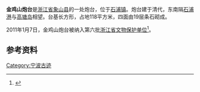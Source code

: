 {{coord|29|10|10|N|121|51|44|E|display=title}}
{{文物保护单位
| 级别 = 省级
| 省区市 = 浙江省
| 图片 = 
| 名称 = 金鸡山炮台
| 编号 = 6-154
| 分类 = 古建筑
| 时代 = [[清|清]]
| 所在 = [[象山县|象山县]]
| 登录 = 2011年1月7日
}}
'''金鸡山炮台'''是[[浙江省|浙江省]][[象山县|象山县]]的一处炮台，位于[[石浦镇|石浦镇]]。炮台建于清代，东南隔[[石浦港|石浦港]]与[[高塘岛|高塘岛]]相望。台基长方形，占地118平方米，四面由19层条石砌成。

2011年1月7日，金鸡山炮台被纳入第六批[[浙江省文物保护单位|浙江省文物保护单位]]<ref>{{cite web|url=http://www.nbwb.net/pd_wwbh/info.aspx?Id=1097&type=2|title=金鸡山炮台|publisher=宁波文化遗产保护网|date=2005-12-02|accessdate=2013-06-17|archive-date=2015-03-29|archive-url=https://web.archive.org/web/20150329005428/http://www.nbwb.net/pd_wwbh/info.aspx?Id=1097&type=2|dead-url=no}}</ref>。

== 参考资料 ==
{{reflist}}

{{宁波市境内的浙江省文物保护单位}}
[[Category:宁波古迹|Category:宁波古迹]]
{{Ningbo-stub}}